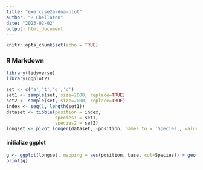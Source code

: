 ```yaml
---
title: "exercise2a-dna-plot"
author: "R Chellaton"
date: "2023-02-02"
output: html_document
---
```


```r
knitr::opts_chunk$set(echo = TRUE)
```

### R Markdown
```r
library(tidyverse)
library(ggplot2)

set <- c('a','t','g','c')
set1 <- sample(set, size=2000, replace=TRUE)
set2 <- sample(set, size=2000, replace=TRUE)
index <- seq(1, length(set1))
dataset <- tibble(position = index, 
                  species1 = set1,
                  species2 = set2)
longset <- pivot_longer(dataset, -position, names_to = 'Species', values_to = 'base')
```
#### initialize ggplot
```r
g <- ggplot(longset, mapping = aes(position, base, col=Species)) + geom_count(size=.7)
print(g)
```